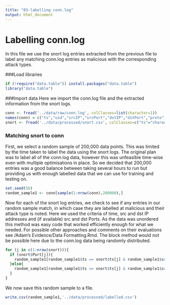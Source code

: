 ```yaml
---
title: "03-labelling conn.log"
output: html_document
---
```

# Labelling conn.log

In this file we use the snort log entries extracted from the previous file to label any matching conn.log entries as malicious with the corresponding attack types.

###Load libraries 
```r
if (!require("data.table")) install.packages("data.table")
library("data.table")
```

###Import data
Here we import the conn.log file and the extracted information from the snort logs.
```r
conn <- fread('../data/raw/conn.log', colClasses=list(character=1))
names(conn) = c("ts","uid","srcIP","srcPort","dstIP","dstPort","proto","service","duration","orig_bytes","resp_bytes","conn_state","local_orig","missed_bytes","history","orig_pkts","orig_ip_bytes","resp_pkts","resp_ip_bytes","tunnel_parents")
snort <- fread('../data/processed/snort.csv', colClasses=c("ts"="character"))
```

### Matching snort to conn
First, we select a random sample of 200,000 data points. This was limited by the time taken to label the data using the snort logs. The original plan was to label all of the conn.log data, however this was unfeasible time-wise even with multiple optimisations in place. So we decided that 200,000 entries was a good balance between taking several hours to run but providing us with enough labelled data that we can use for training and testing on.

```r
set.seed(56)
random_sample1 <- conn[sample(1:nrow(conn),200000),]
```

Now for each of the snort log entries, we check to see if any entries in our random sample match, in which case they are labelled at malicious and their attack type is noted. Here we used the criteria of time, src and dst IP addresses and (if available) src and dst Ports. As the data was unordered this method was easy code that worked efficiently enough for what we needed. For possible other approaches and comments on their evaluations see /Adam's Evidence/Data Formatting.Rmd. The block method would not be possible here due to the conn.log data being randomly distributed.

```r
for (j in c(1:nrow(snort))){
  if (snort$Port[j]){
    random_sample1[random_sample1$ts == snort$ts[j] & random_sample1$srcIP == snort$srcIP[j] & random_sample1$dstIP == snort$dstIP[j] & random_sample1$srcPort == snort$srcPort[j] & random_sample1$dstPort == snort$dstPort[j], ':=' ('malicious'=TRUE,'atcktype'=snort$type[j])]
  }else{
    random_sample1[random_sample1$ts == snort$ts[j] & random_sample1$srcIP == snort$srcIP[j] & random_sample1$dstIP == snort$dstIP[j],':=' ('malicious'=TRUE,'atcktype'=snort$type[j])]
  }
}
```

We now save this random sample to a file.
```r
write.csv(random_sample1,'../data/processed/labelled.csv')
```
